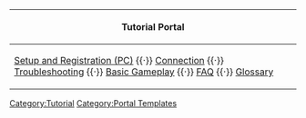 {| class="wikitable" style="margin: 1em auto 1em auto;"
|-
!Tutorial Portal
|-
|[[Tutorial: How to Register|Setup and Registration (PC)]] <!--{{·}} [[Tutorial:KanColle Mobile|Setup and Registration (Mobile)]]--> {{·}} [[Tutorial: Connection|Connection]] {{·}} [[Tutorial: Troubleshooting|Troubleshooting]] {{·}} [[Tutorial: How to Play|Basic Gameplay]] {{·}} [[Tutorial: FAQ|FAQ]] {{·}} [[Glossary]]
|}
<includeonly>[[Category:Tutorial]]</includeonly>
<noinclude>[[Category:Portal Templates]]</noinclude>